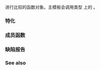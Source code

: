 {{cpp/title|less_equal}}
{{cpp/utility/functional/navbar}}
{{dcl begin}}
{{dcl header|functional}}
{{dcl rev multi
|dcl1=
template&lt; class T &gt;
struct less_equal;
|since2=c++14|dcl2=
template&lt; class T = void &gt;
struct less_equal;
}}
{{dcl end}}

进行比较的函数对象。主模板会调用类型 {{tt|T}} 上的 {{c|1=operator&lt;=}}。

===特化===
{{dsc begin}}
{{dsc inc|cpp/utility/functional/dsc less_equal_void}}
{{dsc end}}

{{cpp/utility/functional/member types|result=bool|arg1=T|arg2=T}}

===成员函数===
{{dsc begin}}
{{dsc mem fun|operator()|nolink=true|检查第一实参是否''小于''{{sep}}或''等于''{{sep}}第二个}}
{{dsc end}}

{{member|{{small|std::less_equal::}}operator()|2=
{{dcl begin}}
{{dcla|constexpr=c++14|1=
bool operator()( const T&amp; lhs, const T&amp; rhs ) const;
}}
{{dcl end}}

检查 {{c|lhs}} 是否''小于''{{sep}}或''等于'' {{c|rhs}}。

===参数===
{{par begin}}
{{par|lhs, rhs|要比较的值}}
{{par end}}

===返回值===
{{c|1=lhs &lt;= rhs}}。

如果 {{tt|T}} 是指针类型，那么结果会与[[cpp/language/operator comparison#指针全序|由实现定义的指针严格全序]]保持一致。

{{cpp/impldef exception}}

===可能的实现===
{{eq fun|1=
constexpr bool operator()(const T &amp;lhs, const T &amp;rhs) const 
{
    return lhs &lt;= rhs; // 假定实现会处理指针全序
}
}}
}}

===缺陷报告===
{{dr list begin}}
{{dr list item|wg=lwg|dr=2562|std=C++98|before=指针全序可能不一致|after=保证一致}}
{{dr list end}}

===See also===
{{dsc begin}}
{{dsc inc|cpp/utility/functional/dsc less}}
{{dsc inc|cpp/utility/functional/ranges/dsc {{SUBPAGENAMEE}}}}
{{dsc end}}

{{langlinks|de|en|es|fr|it|ja|pt|ru}}